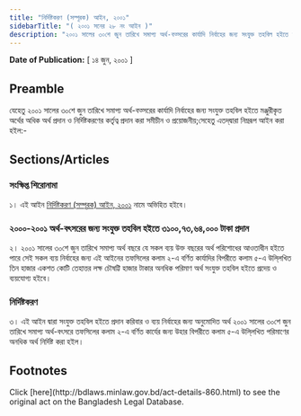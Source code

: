 ```yaml
---
title: "নির্দিষ্টকরণ (সম্পূরক) আইন, ২০০১"
sidebarTitle: "( ২০০১ সনের ২৮ নং আইন )"
description: "২০০১ সালের ৩০শে জুন তারিখে সমাপ্য অর্থ-বত্সরের কার্যাদি নির্বাহের জন্য সংযুক্ত তহবিল হইতে মঞ্জুরীকৃত অর্থের অধিক অর্থ প্রদান ও নির্দিষ্টকরণের কর্তৃত্ব প্রদানের জন্য প্রণীত আইন৷"
---
```


**Date of Publication:** [ ১৪ জুন, ২০০১ ]

## Preamble

যেহেতু ২০০১ সালের ৩০শে জুন তারিখে সমাপ্য অর্থ-বত্সরের কার্যাদি নির্বাহের জন্য সংযুক্ত তহবিল হইতে মঞ্জুরীকৃত অর্থের অধিক অর্থ প্রদান ও নির্দিষ্টকরণের কর্তৃত্ব প্রদান করা সমীচীন ও প্রয়োজনীয়;সেহেতু এতদ্‌দ্বারা নিম্নরূপ আইন করা হইল:-

## Sections/Articles

### সংক্ষিপ্ত শিরোনামা

১। এই আইন [নির্দিষ্টকরণ (সম্পূরক) আইন, ২০০১](/laws/act-860 "নির্দিষ্টকরণ (সম্পূরক) আইন, ২০০১") নামে অভিহিত হইবে।

### ২০০০-২০০১ অর্থ-বৎসরের জন্য সংযুক্ত তহবিল হইতে ৩১০০,৭৩,৬৪,০০০ টাকা প্রদান

২। ২০০১ সালের ৩০শে জুন তারিখে সমাপ্য অর্থ বছরে যে সকল ব্যয় উক্ত বছরের অর্থ পরিশোধের আওতাধীন হইতে পারে সেই সকল ব্যয় নির্বাহের জন্য এই আইনের তফসিলের কলাম ২-এ বর্ণিত কার্যাদির বিপরীতে কলাম ৫-এ উলি্লখিত তিন হাজার একশত কোটি তেহাত্তর লক্ষ চৌষট্টি হাজার টাকার অনধিক পরিমাণ অর্থ সংযুক্ত তহবিল হইতে প্রদেয় ও ব্যয়যোগ্য হইবে।

### নির্দিষ্টকরণ

৩। এই আইন দ্বারা সংযুক্ত তহবিল হইতে প্রদান করিবার ও ব্যয় নির্বাহের জন্য অনুমোদিত অর্থ ২০০১ সালের ৩০শে জুন তারিখে সমাপ্য অর্থ-বৎসরে তফসিলের কলাম ২-এ বর্ণিত কার্যের জন্য উহার বিপরীতে কলাম ৫-এ উলি্লখিত পরিমাণের অনধিক অর্থ নির্দিষ্ট করা হইল।

## Footnotes

<Note>
  Click [here](http://bdlaws.minlaw.gov.bd/act-details-860.html) to see the original act on the Bangladesh Legal Database.
</Note>
